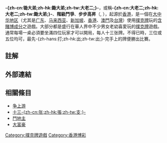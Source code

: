 {{pp-vandalism|expiry=2022-10-21T16:56:54+00:00|small=yes}}
{{多個問題|
{{original research|time=2015-09-02T15:31:13+00:00}}
{{howto|time=2015-09-02T15:31:13+00:00}}
{{Unreferenced|time=2019-05-18T10:02:12+00:00}}
}}
{{noteTA
|1=zh-hans:扑克;zh-hk:啤;zh-tw:撲克;
|2=zh-cn:大老二;zh-tw:大老二;zh-hk:鋤大弟;
}}
{{Infobox card game
| title = 大老二
| subtitle = 
| image_link = [[File:People_playing_card_games_in_the_street.jpg|none]]
| image_caption = 
| alt_names = Big Two、Deuces、-{大老二、鋤大弟}-
| type = Shedding-type
| players = 一般4人， 但有時可以有不同的人數
| ages = all
| num_cards = 52張， 4 人玩時每人發13張
| deck = Anglo-American
| play = 
| card_rank  = 2＞A＞K＞Q＞J＞10＞9＞8＞7＞6＞5＞4＞3<br />{{黑桃}}＞{{紅心}}＞{{梅花}}＞{{方塊}}（香港玩法）<br />{{黑桃}}＞{{紅心}}＞{{方塊}}＞{{梅花}}（台灣玩法）{{efn|name=橋牌|起源為[[橋牌|橋牌]]的花色比法。}}
| origin = [[香港|香港]]
| related = [[爭上游|爭上游]]
| playing_time = 
| random_chance = 
| skills = 
| footnotes =
}}
'''-{zh-cn:锄大弟{{efn|「弟」即是扑克牌中的「2」，粵語變读成「di2」音。}};zh-hk:鋤大弟{{efn|「弟」即是扑克牌中的「2」，粵語變读成「di2」音。}};zh-tw:大老二;}-'''，或稱'''-{zh-cn:大老二;zh-hk:大老二;zh-tw:鋤大弟{{efn|「弟」即是扑克牌中的「2」，粵語變读成「di2」音。}};}-'''、'''階級鬥爭'''、'''步步高昇'''（{{lang-en|Big two}}, {{lang-zh-yue|Cho Daai Dee}}），起源於[[香港|香港]]，是一個在[[大中华地区|大中华地区]]（尤其是[[广东|广东]]、[[马来西亚|马来西亚]]、[[新加坡|新加坡]]、[[香港|香港]]、[[澳門|澳門]]及[[台灣|台灣]]）使用[[撲克牌|撲克牌]]玩的[[賭博|含賭博成分]]之遊戲。大部分都是盛行在華人界中不少男女老幼喜愛玩的[[撲克牌|撲克牌]]遊戲。通常每場一桌必須要坐滿四位玩家才可以開局，每人十三张牌。不得已時，三位或五位均可{{efn|1=如非四位玩家，就平均分牌，發牌者或第一個出牌的人可以多拿。或者猜拳，輸者多拿。}}，最先-{zh-hans:打;zh-hk:出;zh-tw:出;}-完手上的牌便勝出比賽。

== 註解 ==
{{notelist}}

== 外部連結 ==

== 相關條目 ==
*[[争上游|争上游]]
*[[十三張|十三-{zh-cn:张;zh-hk:張;zh-tw:支;}-]]
*[[鬥地主|鬥地主]]
*[[大富豪|大富豪]]

{{紙牌遊戲}}

[[Category:撲克牌遊戲|Category:撲克牌遊戲]]
[[Category:香港博彩|Category:香港博彩]]